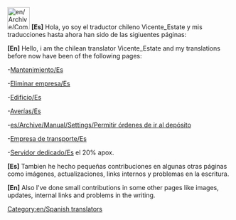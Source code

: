 [[File:en/Archive/Community/Users/Chile.jpeg|50px]] '''[Es]''' Hola, yo soy el traductor chileno Vicente_Estate y mis traducciones hasta ahora han sido de las sigiuentes páginas:

'''[En]''' Hello, i am the chilean translator Vicente_Estate and my translations before now have been of the following pages:

-[[es/Manual/Mantenimiento|Mantenimiento/Es]]

-[[es/Archive/Manual/Eliminar empresa|Eliminar empresa/Es]]

-[[es/Archive/Manual/Edificio|Edificio/Es]]

-[[es/Archive/Manual/Averías|Averías/Es]]

-[[es/Archive/Manual/Settings/Permitir órdenes de ir al depósito]]

-[[es/Manual/Empresa de transporte|Empresa de transporte/Es]]

-[[es/Manual/Servidor dedicado|Servidor dedicado/Es]] el 20% apox.

'''[Es]''' Tambien he hecho pequeñas contribuciones en algunas otras páginas como imágenes, actualizaciones, links internos y problemas en la escritura.

'''[En]''' Also I've done small contributions in some other pages like images, updates, internal links and problems in the writing.

[[Category:en/Spanish translators]]